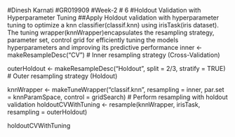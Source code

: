 #Dinesh Karnati 
#GR019909
#Week-2
# 6
#Holdout Validation with Hyperparameter Tuning
##Apply Holdout validation with hyperparameter tuning to optimize a knn classifier(classif.knn) using irisTask(iris dataset). The tuning wrapper(knnWrapper)encapsulates the resampling strategy, parameter set, control grid for efficiently tuning the models hyperparameters and improving its predictive performance
inner <- makeResampleDesc("CV") 
# Inner resampling strategy (Cross-Validation)

outerHoldout <- makeResampleDesc("Holdout", split = 2/3, stratify = TRUE)
# Outer resampling strategy (Holdout)

knnWrapper <- makeTuneWrapper("classif.knn", resampling = inner, 
                              par.set = knnParamSpace, 
                              control = gridSearch) 
# Perform resampling with holdout validation
holdoutCVWithTuning <- resample(knnWrapper, irisTask, 
                                resampling = outerHoldout)

holdoutCVWithTuning
